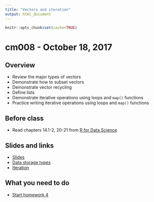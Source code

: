 ```yaml
---
title: "Vectors and iteration"
output: html_document
---
```


```r
knitr::opts_chunk$set(cache=TRUE)
```

# cm008 - October 18, 2017

## Overview

* Review the major types of vectors
* Demonstrate how to subset vectors
* Demonstrate vector recycling
* Define lists
* Demonstrate iterative operations using loops and `map()` functions
* Practice writing iterative operations using loops and `map()` functions

## Before class

* Read chapters 14.1-2, 20-21 from [R for Data Science](http://r4ds.had.co.nz/)

## Slides and links

* [Slides](extras/cm008_slides.html)
* [Data storage types](program_vectors.html)
* [Iteration](program_iteration.html)

## What you need to do

* [Start homework 4](hw04-programming.html)


